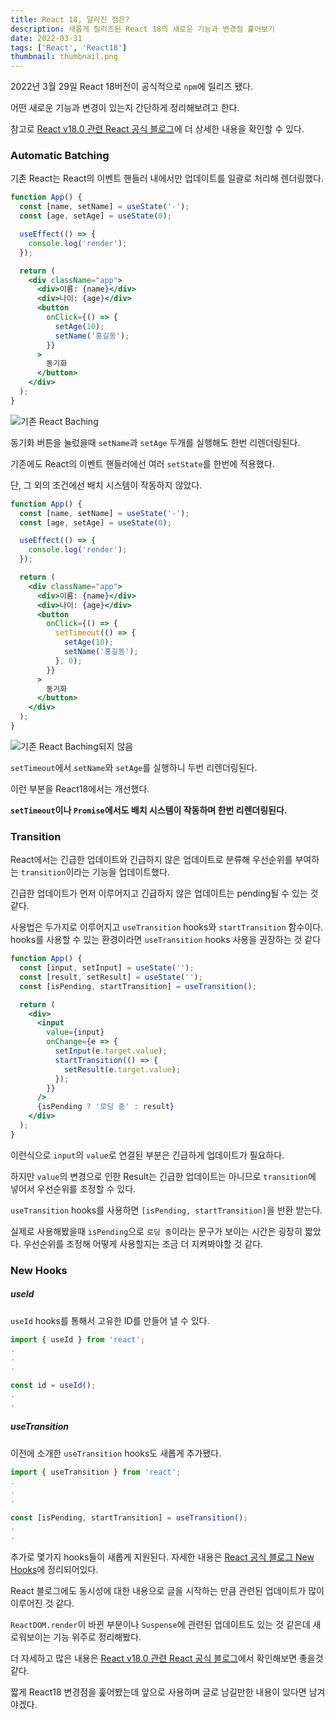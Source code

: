 ```yaml
---
title: React 18, 달라진 점은?
description: 새롭게 릴리즈된 React 18의 새로운 기능과 변경점 훑어보기
date: 2022-03-31
tags: ['React', 'React18']
thumbnail: thumbnail.png
---
```


2022년 3월 29일 React 18버전이 공식적으로 `npm`에 릴리즈 됐다.

어떤 새로운 기능과 변경이 있는지 간단하게 정리해보려고 한다.

참고로 [React v18.0 관련 React 공식 블로그](https://reactjs.org/blog/2022/03/29/react-v18.html)에 더 상세한 내용을 확인할 수 있다.

### Automatic Batching

기존 React는 React의 이벤트 핸들러 내에서만 업데이트를 일괄로 처리해 렌더링했다.

```jsx
function App() {
  const [name, setName] = useState('-');
  const [age, setAge] = useState(0);

  useEffect(() => {
    console.log('render');
  });

  return (
    <div className="app">
      <div>이름: {name}</div>
      <div>나이: {age}</div>
      <button
        onClick={() => {
          setAge(10);
          setName('홍길동');
        }}
      >
        동기화
      </button>
    </div>
  );
}
```

![기존 React Baching](react-previous-baching.png)

동기화 버튼을 눌렀을때 `setName`과 `setAge` 두개를 실행해도 한번 리렌더링된다.

기존에도 React의 이벤트 핸들러에선 여러 `setState`를 한번에 적용했다.

단, 그 외의 조건에선 배치 시스템이 작동하지 않았다.

```jsx
function App() {
  const [name, setName] = useState('-');
  const [age, setAge] = useState(0);

  useEffect(() => {
    console.log('render');
  });

  return (
    <div className="app">
      <div>이름: {name}</div>
      <div>나이: {age}</div>
      <button
        onClick={() => {
          setTimeout(() => {
            setAge(10);
            setName('홍길동');
          }, 0);
        }}
      >
        동기화
      </button>
    </div>
  );
}
```

![기존 React Baching되지 않음](react-previous-no-baching.png)

`setTimeout`에서 `setName`와 `setAge`를 실행하니 두번 리렌더링된다.

이런 부분을 React18에서는 개선했다.

**`setTimeout`이나 `Promise`에서도 배치 시스템이 작동하며 한번 리렌더링된다.**

### Transition

React에서는 긴급한 업데이트와 긴급하지 않은 업데이트로 분류해 우선순위를 부여하는 `transition`이라는 기능을 업데이트했다.

긴급한 업데이트가 먼저 이루어지고 긴급하지 않은 업데이트는 pending될 수 있는 것 같다.

사용법은 두가지로 이루어지고 `useTransition` hooks와 `startTransition` 함수이다.
hooks를 사용할 수 있는 환경이라면 `useTransition` hooks 사용을 권장하는 것 같다

```jsx
function App() {
  const [input, setInput] = useState('');
  const [result, setResult] = useState('');
  const [isPending, startTransition] = useTransition();

  return (
    <div>
      <input
        value={input}
        onChange={e => {
          setInput(e.target.value);
          startTransition(() => {
            setResult(e.target.value);
          });
        }}
      />
      {isPending ? '로딩 중' : result}
    </div>
  );
}
```

이런식으로 `input`의 `value`로 연결된 부분은 긴급하게 업데이트가 필요하다.

하지만 `value`의 변경으로 인한 Result는 긴급한 업데이트는 아니므로 `transition`에 넣어서 우선순위를 조정할 수 있다.

`useTransition` hooks를 사용하면 `[isPending, startTransition]`을 반환 받는다.

실제로 사용해봤을때 `isPending`으로 `로딩 중`이라는 문구가 보이는 시간은 굉장히 짧았다. 우선순위를 조정해 어떻게 사용할지는 조금 더 지켜봐야할 것 같다.

### New Hooks

##### useId

`useId` hooks를 통해서 고유한 ID를 만들어 낼 수 있다.

```jsx
import { useId } from 'react';
.
.
.

const id = useId();
.
.
```

##### useTransition

이전에 소개한 `useTransition` hooks도 새롭게 추가됐다.

```jsx
import { useTransition } from 'react';
.
.
.

const [isPending, startTransition] = useTransition();
.
.
```

추가로 몇가지 hooks들이 새롭게 지원된다. 자세한 내용은 [React 공식 블로그 New Hooks](https://reactjs.org/blog/2022/03/29/react-v18.html#new-hooks)에 정리되어있다.

React 블로그에도 동시성에 대한 내용으로 글을 시작하는 만큼 관련된 업데이트가 많이 이루어진 것 같다.

`ReactDOM.render`이 바뀐 부분이나 `Suspense`에 관련된 업데이트도 있는 것 같은데 새로워보이는 기능 위주로 정리해봤다.

더 자세하고 많은 내용은 [React v18.0 관련 React 공식 블로그](https://reactjs.org/blog/2022/03/29/react-v18.html)에서 확인해보면 좋을것 같다.

짧게 React18 변경점을 훑어봤는데 앞으로 사용하며 글로 남길만한 내용이 있다면 남겨야겠다.
